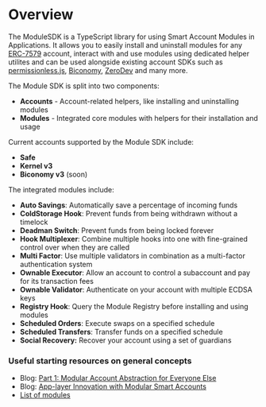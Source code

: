 
# Overview

The ModuleSDK is a TypeScript library for using Smart Account Modules in Applications. It allows you to easily install and uninstall modules for any [ERC-7579](https://erc7579.com/) account, interact with and use modules using dedicated helper utilites and can be used alongside existing account SDKs such as [permissionless.js](https://www.npmjs.com/package/permissionless), [Biconomy](https://www.npmjs.com/package/@biconomy/account), [ZeroDev](https://docs.zerodev.app) and many more.

The Module SDK is split into two components:

- **Accounts** - Account-related helpers, like installing and uninstalling modules
- **Modules** - Integrated core modules with helpers for their installation and usage

<div className="my-8">
  <ModuleSDKBanner width={1000} height={400} />
</div>

Current accounts supported by the Module SDK include:

- **Safe**
- **Kernel v3**
- **Biconomy v3** (soon)

The integrated modules include:

- **Auto Savings**: Automatically save a percentage of incoming funds
- **ColdStorage Hook**: Prevent funds from being withdrawn without a timelock
- **Deadman Switch**: Prevent funds from being locked forever
- **Hook Multiplexer**: Combine multiple hooks into one with fine-grained control over when they are called
- **Multi Factor**: Use multiple validators in combination as a multi-factor authentication system
- **Ownable Executor**: Allow an account to control a subaccount and pay for its transaction fees
- **Ownable Validator**: Authenticate on your account with multiple ECDSA keys
- **Registry Hook**: Query the Module Registry before installing and using modules
- **Scheduled Orders**: Execute swaps on a specified schedule
- **Scheduled Transfers**: Transfer funds on a specified schedule
- **Social Recovery:** Recover your account using a set of guardians

### Useful starting resources on general concepts

- Blog: [Part 1: Modular Account Abstraction for Everyone Else](https://blog.rhinestone.wtf/part-1-modular-account-abstraction-for-everyone-else-84567422bc46)
- Blog: [App-layer Innovation with Modular Smart Accounts](https://blog.rhinestone.wtf/app-layer-innovation-with-modular-smart-accounts-8a9d7030c908)
- [List of modules](https://erc7579.com/modules)
